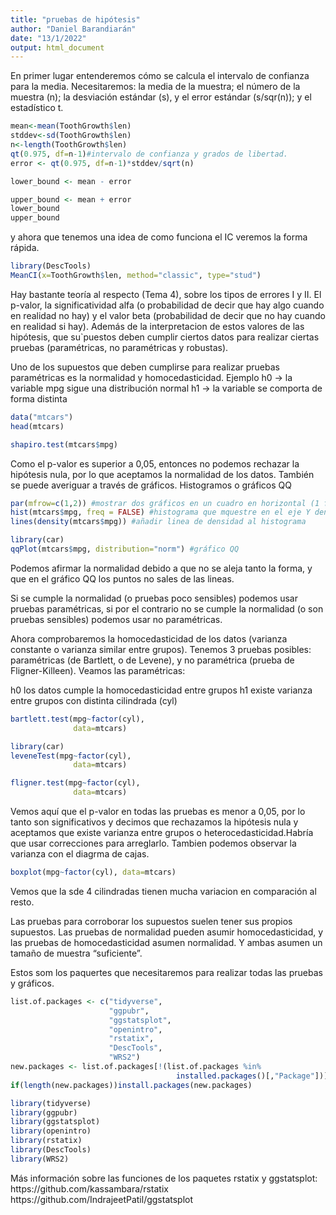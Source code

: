 ---
title: "pruebas de hipótesis"
author: "Daniel Barandiarán"
date: "13/1/2022"
output: html_document
---

En primer lugar entenderemos cómo se calcula el intervalo de confianza para la media.
Necesitaremos: la media de la muestra; el número de la muestra (n); la desviación estándar (s), y el error estándar (s/sqr(n)); y el estadístico t.
```{r}
mean<-mean(ToothGrowth$len)
stddev<-sd(ToothGrowth$len)
n<-length(ToothGrowth$len)
qt(0.975, df=n-1)#intervalo de confianza y grados de libertad.
error <- qt(0.975, df=n-1)*stddev/sqrt(n)

lower_bound <- mean - error 

upper_bound <- mean + error 
lower_bound
upper_bound
```

y ahora que tenemos una idea de como funciona el IC veremos la forma rápida.

```{r}
library(DescTools)
MeanCI(x=ToothGrowth$len, method="classic", type="stud")
```

Hay bastante teoría al respecto (Tema 4), sobre los tipos de errores I y II. El p-valor, la significatividad alfa (o probabilidad de decir que hay algo cuando en realidad no hay) y el valor beta (probabilidad de decir que no hay cuando en realidad si hay). Además de la interpretacion de estos valores de las hipótesis, que su`puestos deben cumplir ciertos datos para realizar ciertas pruebas (paramétricas, no paramétricas y robustas).

Uno de los supuestos que deben cumplirse para realizar pruebas paramétricas es la normalidad y homocedasticidad. Ejemplo
h0 -> la variable mpg sigue una distribución normal
h1 -> la variable se comporta de forma distinta

```{r}
data("mtcars")
head(mtcars)
```

```{r}
shapiro.test(mtcars$mpg)
```
Como el p-valor es superior a 0,05, entonces no podemos rechazar la hipótesis nula, por lo que aceptamos la normalidad de los datos.
También se puede averiguar a través de gráficos. Histogramos o gráficos QQ

```{r}
par(mfrow=c(1,2)) #mostrar dos gráficos en un cuadro en horizontal (1 fila)
hist(mtcars$mpg, freq = FALSE) #histograma que mquestre en el eje Y densidad y NO FRECUENCIA
lines(density(mtcars$mpg)) #añadir linea de densidad al histograma

library(car)
qqPlot(mtcars$mpg, distribution="norm") #gráfico QQ 
```
Podemos afirmar la normalidad debido a que no se aleja tanto la forma, y que en el gráfico QQ los puntos no sales de las lineas.

Si se cumple la normalidad (o pruebas poco sensibles) podemos usar pruebas paramétricas, si por el contrario no se cumple la normalidad (o son pruebas sensibles) podemos usar no paramétricas.

Ahora comprobaremos la homocedasticidad de los datos (varianza constante o varianza similar entre grupos). Tenemos 3 pruebas posibles: paramétricas (de Bartlett, o de Levene), y no paramétrica (prueba de Fligner-Killeen). Veamos las paramétricas:

h0 los datos cumple la homocedasticidad entre grupos
h1 existe varianza entre grupos con distinta cilindrada (cyl)

```{r}
bartlett.test(mpg~factor(cyl), 
              data=mtcars)
```
```{r}
library(car)
leveneTest(mpg~factor(cyl), 
              data=mtcars)
```
```{r}
fligner.test(mpg~factor(cyl), 
              data=mtcars)
```


Vemos aquí que el p-valor en todas las pruebas es menor a 0,05, por lo tanto son significativos y decimos que rechazamos la hipótesis nula y aceptamos que existe varianza entre grupos o heterocedasticidad.Habría que usar correcciones para arreglarlo.
Tambien podemos observar la varianza con el diagrma de cajas.

```{r}
boxplot(mpg~factor(cyl), data=mtcars)
```
Vemos que la sde 4 cilindradas tienen mucha variacion en comparación al resto.

Las pruebas para corroborar los supuestos suelen tener sus propios supuestos. Las pruebas de normalidad pueden asumir homocedasticidad, y las pruebas de homocedasticidad asumen normalidad. Y ambas asumen un tamaño de muestra “suficiente”.


Estos som los paquertes que necesitaremos para realizar todas las pruebas y gráficos.
```{r}
list.of.packages <- c("tidyverse",
                      "ggpubr",
                      "ggstatsplot",
                      "openintro",
                      "rstatix",
                      "DescTools",
                      "WRS2")
new.packages <- list.of.packages[!(list.of.packages %in%
                                     installed.packages()[,"Package"])]
if(length(new.packages))install.packages(new.packages)
```

```{r}
library(tidyverse)
library(ggpubr)
library(ggstatsplot)
library(openintro)
library(rstatix)
library(DescTools)
library(WRS2)
```

Más información sobre las funciones de los paquetes rstatix y ggstatsplot:
https://github.com/kassambara/rstatix
https://github.com/IndrajeetPatil/ggstatsplot
